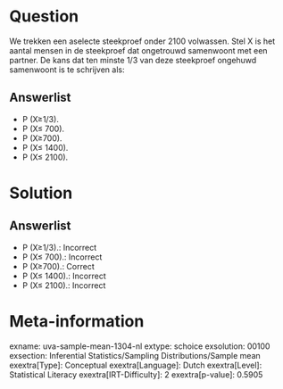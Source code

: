 Question
========

We trekken een aselecte steekproef onder 2100 volwassen. Stel X is het
aantal mensen in de steekproef dat ongetrouwd samenwoont met een
partner. De kans dat ten minste 1/3 van deze steekproef ongehuwd
samenwoont is te schrijven als:

Answerlist
----------

* P (X≥1/3).
* P (X≤ 700).
* P (X≥700).
* P (X≤ 1400).
* P (X≤ 2100).

Solution
========

Answerlist
----------

* P (X≥1/3).: Incorrect
* P (X≤ 700).: Incorrect
* P (X≥700).: Correct
* P (X≤ 1400).: Incorrect
* P (X≤ 2100).: Incorrect

Meta-information
================
exname: uva-sample-mean-1304-nl
extype: schoice
exsolution: 00100
exsection: Inferential Statistics/Sampling Distributions/Sample mean
exextra[Type]: Conceptual
exextra[Language]: Dutch
exextra[Level]: Statistical Literacy
exextra[IRT-Difficulty]: 2
exextra[p-value]: 0.5905
